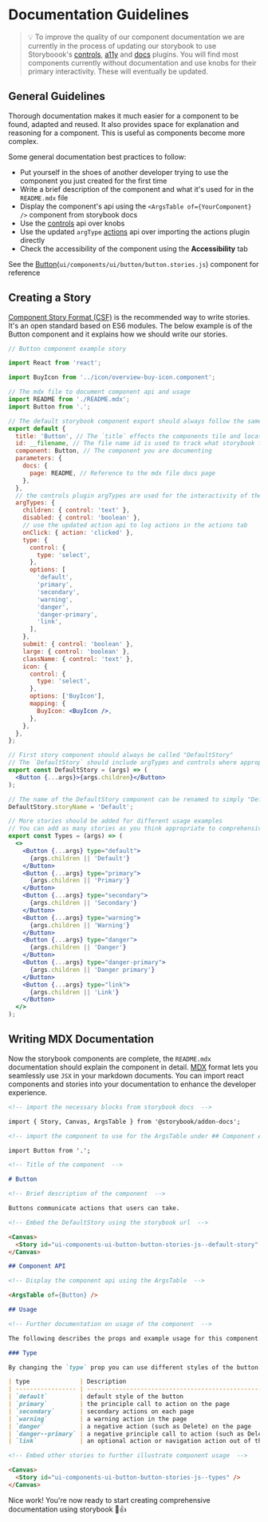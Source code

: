
<Meta title="Getting Started / Documentation Guidelines" />

# Documentation Guidelines

> 💡 To improve the quality of our component documentation we are currently in the process of updating our storybook to use Storyboook's [controls](https://storybook.js.org/addons/@storybook/addon-controls/), [a11y](https://storybook.js.org/addons/@storybook/addon-a11y/) and [docs](https://storybook.js.org/addons/@storybook/addon-docs/) plugins. You will find most components currently without documentation and use knobs for their primary interactivity. These will eventually be updated.

## General Guidelines

Thorough documentation makes it much easier for a component to be found, adapted and reused. It also provides space for explanation and reasoning for a component. This is useful as components become more complex.

Some general documentation best practices to follow:

- Put yourself in the shoes of another developer trying to use the component you just created for the first time
- Write a brief description of the component and what it's used for in the `README.mdx` file
- Display the component's api using the `<ArgsTable of={YourComponent} />` component from storybook docs
- Use the [controls](https://storybook.js.org/addons/@storybook/addon-controls/) api over knobs
- Use the updated `argType` [actions](https://storybook.js.org/docs/react/essentials/actions) api over importing the actions plugin directly
- Check the accessibility of the component using the **Accessibility** tab

See the [Button](https://metamask.github.io/metamask-storybook/index.html?path=/story/ui-components-ui-button-button-stories-js--default-story)(`ui/components/ui/button/button.stories.js`) component for reference

## Creating a Story

[Component Story Format (CSF)](https://storybook.js.org/docs/react/api/csf) is the recommended way to write stories. It's an open standard based on ES6 modules. The below example is of the Button component and it explains how we should write our stories.

```jsx
// Button component example story

import React from 'react';

import BuyIcon from '../icon/overview-buy-icon.component';

// The mdx file to document component api and usage
import README from './README.mdx';
import Button from '.';

// The default storybook component export should always follow the same template
export default {
  title: 'Button', // The `title` effects the components tile and location in storybook
  id: __filename, // The file name id is used to track what storybook files have changed in CI
  component: Button, // The component you are documenting
  parameters: {
    docs: {
      page: README, // Reference to the mdx file docs page
    },
  },
  // the controls plugin argTypes are used for the interactivity of the component
  argTypes: {
    children: { control: 'text' },
    disabled: { control: 'boolean' },
    // use the updated action api to log actions in the actions tab
    onClick: { action: 'clicked' },
    type: {
      control: {
        type: 'select',
      },
      options: [
        'default',
        'primary',
        'secondary',
        'warning',
        'danger',
        'danger-primary',
        'link',
      ],
    },
    submit: { control: 'boolean' },
    large: { control: 'boolean' },
    className: { control: 'text' },
    icon: {
      control: {
        type: 'select',
      },
      options: ['BuyIcon'],
      mapping: {
        BuyIcon: <BuyIcon />,
      },
    },
  },
};

// First story component should always be called "DefaultStory"
// The `DefaultStory` should include argTypes and controls where appropriate
export const DefaultStory = (args) => (
  <Button {...args}>{args.children}</Button>
);

// The name of the DefaultStory component can be renamed to simply "Default"
DefaultStory.storyName = 'Default';

// More stories should be added for different usage examples
// You can add as many stories as you think appropriate to comprehensively document the component
export const Types = (args) => (
  <>
    <Button {...args} type="default">
      {args.children || 'Default'}
    </Button>
    <Button {...args} type="primary">
      {args.children || 'Primary'}
    </Button>
    <Button {...args} type="secondary">
      {args.children || 'Secondary'}
    </Button>
    <Button {...args} type="warning">
      {args.children || 'Warning'}
    </Button>
    <Button {...args} type="danger">
      {args.children || 'Danger'}
    </Button>
    <Button {...args} type="danger-primary">
      {args.children || 'Danger primary'}
    </Button>
    <Button {...args} type="link">
      {args.children || 'Link'}
    </Button>
  </>
);
```

## Writing MDX Documentation

Now the storybook components are complete, the `README.mdx` documentation should explain the component in detail. [MDX](https://mdxjs.com/) format lets you seamlessly use `JSX` in your markdown documents. You can import react components and stories into your documentation to enhance the developer experience.

```md
<!-- import the necessary blocks from storybook docs  -->

import { Story, Canvas, ArgsTable } from '@storybook/addon-docs';

<!-- import the component to use for the ArgsTable under ## Component API  -->

import Button from '.';

<!-- Title of the component  -->

# Button

<!-- Brief description of the component  -->

Buttons communicate actions that users can take.

<!-- Embed the DefaultStory using the storybook url  -->

<Canvas>
  <Story id="ui-components-ui-button-button-stories-js--default-story" />
</Canvas>

## Component API

<!-- Display the component api using the ArgsTable  -->

<ArgsTable of={Button} />

## Usage

<!-- Further documentation on usage of the component  -->

The following describes the props and example usage for this component.

### Type

By changing the `type` prop you can use different styles of the button.

| type              | Description                                                                                           |
| ----------------- | ----------------------------------------------------------------------------------------------------- |
| `default`         | default style of the button                                                                           |
| `primary`         | the principle call to action on the page                                                              |
| `secondary`       | secondary actions on each page                                                                        |
| `warning`         | a warning action in the page                                                                          |
| `danger`          | a negative action (such as Delete) on the page                                                        |
| `danger--primary` | a negative principle call to action (such as Delete) on the page                                      |
| `link`            | an optional action or navigation action out of the app changes root html tag from `<button>` to `<a>` |

<!-- Embed other stories to further illustrate component usage  -->

<Canvas>
  <Story id="ui-components-ui-button-button-stories-js--types" />
</Canvas>
```

Nice work! You're now ready to start creating comprehensive documentation using storybook 🎉👍
